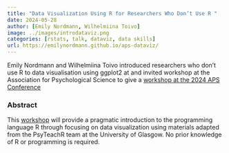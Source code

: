 ```yaml
---
title: "Data Visualization Using R for Researchers Who Don’t Use R "
date: 2024-05-28
author: [Emily Nordmann, Wilhelmiina Toivo]
image: ../images/introdataviz.png
categories: [rstats, talk, dataviz, data skills]
url: https://emilynordmann.github.io/aps-dataviz/
---
```


Emily Nordmann and Wilhelmiina Toivo introduced researchers who don't use R to data visualisation using ggplot2 at and invited workshop at the Association for Psychological Science to give a [workshop at the 2024 APS Conference](https://www.psychologicalscience.org/conventions/2024-aps-annual-convention/2024-workshops)

### Abstract

This [workshop](https://emilynordmann.github.io/aps-dataviz/) will provide a pragmatic introduction to the programming language R through focusing on data visualization using materials adapted from the PsyTeachR team at the University of Glasgow. No prior knowledge of R or programming is required.
